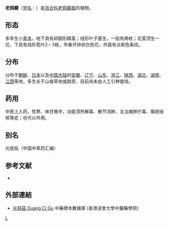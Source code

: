 {{Speciesbox 
| genus = Amana 
| species = edulis
| authority = (Miq.) Honda
| image = Amana edulis Amana02.jpg
| synonyms = 
* ''Tulipa edulis'' <small> (Miq.) Baker</small>
* ''Tulipa graminifolia''
* ''Orithyia edulis''
* ''Gagea hypoxioides''
* ''Gagea argyi''
* ''Amana graminifolia''
}}

'''老鸦瓣'''（[[学名|学名]]：{{lang|la|''Amana edulis''}}）是[[百合科|百合科]][[老鸦瓣属|老鸦瓣属]]的植物。

== 形态 ==
多年生小[[草本|草本]]，地下具有卵圆形鳞茎；线形叶子基生，一般有两枚；花茎顶生一花，下具有线形苞叶2－3枚，早春开钟状白色花，外面有淡紫色条纹。

== 分布 ==
分布于[[朝鲜|朝鲜]]、[[日本|日本]]以及[[中国大陆|中国大陆]]的[[安徽|安徽]]、[[辽宁|辽宁]]、[[山东|山东]]、[[浙江|浙江]]、[[陕西|陕西]]、[[湖北|湖北]]、[[湖南|湖南]]、[[江西|江西]]等地，多生长于山坡草地或路旁，目前尚未由人工引种栽培。

== 药用 ==
中医上入药，性寒、味甘微辛，功能清热解毒、散节消肿，主治痈肿疔毒、瘰疬结核等症；也可以外用。

== 别名 ==
光慈姑（中国中草药汇编）

== 参考文献 ==
<div class="references-small">
* {{cite web| url =http://www.bioinfo.cn/db05/KmzwSpecies.php?action=view&id=25241| title =老鸦瓣| work =《中国高等植物数据库全库》| publisher =中国科学院微生物研究所| author =昆明植物研究所| accessdate =2009-02-25| deadurl =yes| archiveurl =https://web.archive.org/web/20160305002212/http://www.bioinfo.cn/db05/KmzwSpecies.php?action=view&id=25241| archivedate =2016-03-05}}
</div>

==外部連結==
* [http://libproject.hkbu.edu.hk/was40/detail?channelid=44273&searchword=herb_id=D00706 光慈菇 Guang Ci Gu] 中藥標本數據庫 (香港浸會大學中醫藥學院) {{zh-hant}}{{en}}
{{Taxonbar|from=Q3046260}}

[[Category:老鸦瓣属|L]]